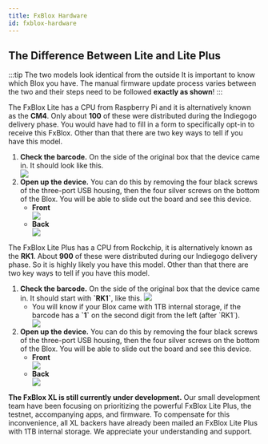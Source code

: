 ```yaml
---
title: FxBlox Hardware
id: fxblox-hardware
---
```


## The Difference Between Lite and Lite Plus
:::tip The two models look identical from the outside
It is important to know which Blox you have. The manual firmware update process varies between the two and their steps need to be followed **exactly as shown**!
:::

<Tabs>
    <TabItem value="Lite" label="FxBlox Lite (CM4)" default>
        The FxBlox Lite has a CPU from Raspberry Pi and it is alternatively known as the <b>CM4</b>.
        Only about <b>100</b> of these were distributed during the Indiegogo delivery phase. You would have had to fill in a form to specifically opt-in to receive this FxBlox. Other than that there are two key ways to tell if you have this model.
        <ol type="1">
        <li> <b>Check the barcode.</b> On the side of the original box that the device came in. It should look like this.</li>
        <img src="/img/fxyard-network/cm4-bc.png" />
        <li> <b>Open up the device.</b> You can do this by removing the four black screws of the three-port USB housing, then the four silver screws on the bottom of the Blox. You will be able to slide out the board and see this device.
        <ul>
            <li><b>Front</b></li>
            <img src="/img/fxyard-network/cm4-front.jpg"/>
            <li><b>Back</b></li>
            <img src="/img/fxyard-network/cm4-back.jpg"/>
        </ul>
        </li>
        </ol>
</TabItem>
<TabItem value="Plus" label="FxBlox Lite Plus (RK1)">
    The FxBlox Lite Plus has a CPU from Rockchip, it is alternatively known as the <b>RK1</b>. About <b>900</b> of these were distributed during our Indiegogo delivery phase. So it is highly likely you have this model. Other than that there are two key ways to tell if you have this model.
<ol type="1">
    <li> <b>Check the barcode.</b> On the side of the original box that the device came in. It should start with <b>`RK1`</b>, like this.
    <img src="/img/fxyard-network/nostorage-rk1.jpg" style={{width: 450}}/>
        <ul>
            <li>You will know if your Blox came with 1TB internal storage, if the barcode has a <b>`1`</b> on the second digit from the left (after `RK1`).
            </li>
            <img src="/img/fxyard-network/wstorage-rk1.png" style={{width: 450}}/>
        </ul>
    </li>
    <li> <b>Open up the device.</b> You can do this by removing the four black screws of the three-port USB housing, then the four silver screws on the bottom of the Blox. You will be able to slide out the board and see this device.
    <ul>
    <li><b>Front</b></li>
    <img src="/img/fxyard-network/rk1-front.jpg"/>
    <li><b>Back</b></li>
    <img src="/img/fxyard-network/rk1-back.jpg" />
    </ul>
    </li>
</ol>
</TabItem>
<TabItem value="XL" label="FxBlox XL">
<b>The FxBlox XL is still currently under development.</b> Our small development team have been focusing on prioritizing the powerful FxBlox Lite Plus, the testnet, accompanying apps, and firmware. To compensate for this inconvenience, all XL backers have already been mailed an FxBlox Lite Plus with 1TB internal storage. We appreciate your understanding and support.
</TabItem>
</Tabs>
